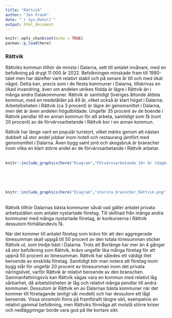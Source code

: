 ```yaml
---
title: "Rättvik"
author: "Jon Frank"
date: "`r Sys.Date()`"
output: html_document
---
```


```r
knitr::opts_chunk$set(echo = TRUE)
pacman::p_load(here)
```

### Rättvik

Rättviks kommun tillhör de minsta i Dalarna, sett till antalet invånare, med en befolkning på drygt 11 000 år 2022. Befolkningen minskade fram till 1990-talet men har därefter varit relativt stabil och på senare år till och med ökat något. Detta kan, precis som i de flesta kommuner i Dalarna, tillskrivas en ökad invandring, även om andelen utrikes födda är lägre i Rättvik än i många andra Dalakommuner. Rättvik är samtidigt Sveriges åttonde äldsta kommun, med en medelålder på 49 år, vilket också är klart högst i Dalarna. Arbetslösheten i Rättvik (ca 3 procent) är lägre än genomsnittet i Dalarna, men det är även andelen högutbildade. Ungefär 35 procent av de boende i Rättvik pendlar till en annan kommun för att arbeta, samtidigt som få (runt 20 procent) av de förvärvsarbetande i Rättvik bor i en annan kommun.

Rättvik har länge varit en populär turistort, vilket märks genom att nästan dubbelt så stor andel jobbar inom hotell och restaurang jämfört med genomsnittet i Dalarna. Även bygg samt jord och skogsbruk är branscher inom vilka en klart större andel av de förvärvsarbetande i Rättvik arbetar.
<br>
<br>
```r
knitr::include_graphics(here("Diagram","Förvärvsarbetande 16+ år (dagbef)andel_per_bransch _Rättvik.png"))
```
<br>

<br>
```r
knitr::include_graphics(here("Diagram","storsta_branscher_Rättvik.png"))
```
<br>
Rättvik tillhör Dalarnas bästa kommuner såväl vad gäller antalet privata arbetsställen som antalet nystartade företag. Till skillnad från många andra kommuner med många nystartade företag, är konkurserna i Rättvik dessutom förhållandevis få.

När det kommer till antalet företag som krävs för att den aggregerade lönesumman skall uppgå till 50 procent av den totala lönesumman sticker Rättvik ut, som tredje bäst i Dalarna. Trots att Borlänge har mer än 4 gånger så stor befolkning som Rättvik, krävs ungefär lika många företag för att uppnå 50 procent av lönesumman. Rättvik har således ett väldigt litet beroende av enskilda företag. Samtidigt bör man notera att företag inom bygg står för ungefär 20 procent av lönesumman inom det privata näringslivet, varför Rättvik är relativt beroende av den branschen.
<br>
Sammanfattningsvis kan Rättvik sägas vara en kommun med relativt låg sårbarhet, då arbetslösheten är låg och relativt många pendlar till andra kommuner. Dessutom är Rättvik en av Dalarnas bästa kommuner när det kommer till företagande (enligt vår modell) och har dessutom ett lågt beroende. Vissa orosmoln finns på framförallt längre sikt, exempelvis en relativt gammal befolkning, men Rättviks förmåga att motstå större kriser och nedläggningar borde vara god på lite kortare sikt.